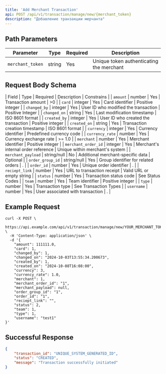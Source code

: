 ```yaml
---
title: 'Add Merchant Transaction'
api: POST /api/v1/transaction/manage/new/{merchant_token}
description: "Добавление транзакции мерчанта"
---
```


## Path Parameters
| Parameter | Type | Required | Description |
|-----------|------|----------|-------------|
```merchant_token```| string | Yes | Unique token authenticating the merchant|

## Request Body Schema
| Field | Type | Required | Description | Constrains |
| ```amount``` | number | Yes | Transaction amount | >0 |
| ```card``` | integer | Yes | Card identifier | Positive integer |
| ```changed_by``` | integer | Yes | User ID who modified the transaction | Positive Integer |
| ```changed_on``` | string | Yes | Last modification timestamp | ISO 8601 format |
| ```created_by``` | integer | Yes | User ID who created the transaction | Positive integer |
| ```created_on``` | string | Yes | Transaction creation timestamp | ISO 8601 format |
| ```currency``` | integer | Yes | Currency identifier | Predefined currency code |
| ```currency_rate``` | number | Yes | Currency exchange rate | >= 1.0 |
| ```merchant``` | number | Yes | Merchant identifier | Positive integer |
| ```merchant_order_id``` | integer | Yes | Merchant's internal order reference | Unique within merchant's system |
| ```merchant_payload``` | string/null | No | Additional merchant-specific data | Optional |
| ```order_group_id``` | string/null | Yes | Group identifier for related orders | . |
| ```order_id``` | number | Yes | Unique order identifier |  . |
| ```reciept_link``` | number | Yes | URL to transaction receipt | Valid URL or empty string |
| ```status``` | number | Yes | Transaction status code | See Status Codes |
| ```team``` | number | Yes | Team identifier | Positive integer |
| ```type``` | number | Yes | Transaction type | See Transaction Types |
| ```username``` | number | Yes | User associated with transaction | . |

## Example Request
```cURL
curl -X POST \
  https://api.example.com/api/v1/transaction/manage/new/YOUR_MERCHANT_TOKEN \
  -H 'Content-Type: application/json' \
  -d '{
    "amount": 111111.0,
    "card": 1,
    "changed_by": 1,
    "changed_on": "2024-10-03T13:55:34.200673",
    "created_by": 1,
    "created_on": "2024-10-08T16:08:00",
    "currency": 3,
    "currency_rate": 1.0,
    "merchant": 1,
    "merchant_order_id": "1",
    "merchant_payload": null,
    "order_group_id": "1",
    "order_id": "1",
    "reciept_link": "",
    "status": 2,
    "team": 1,
    "type": 1,
    "username": "test1"
}'
```

## Successful Response
```json
{
    "transaction_id": "UNIQUE_SYSTEM_GENERATED_ID",
    "status": "CREATED",
    "message": "Transaction successfully initiated"
}
```
